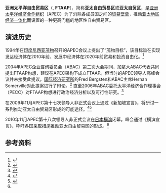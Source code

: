 
'''亚洲太平洋自由贸易区'''（{{lang-en|'''F'''ree '''T'''rade '''A'''rea of the '''A'''sia-'''P'''acific}}, '''FTAAP'''），简称'''亚太自由贸易区'''或'''亚太自贸区'''，是[[亚太经济合作组织|亚洲太平洋经济合作组织]]（APEC）为了消除各成员国之间的[[貿易壁壘|贸易壁垒]]，推动[[亚太地区|亚太地区]][[经济统合|经济一体化]]而设置的一种更高门槛的地区性自由贸易区。

== 演进历史 ==
1994年在[[印度尼西亚|印度尼西亚]][[茂物|茂物]]召开的APEC会议上提出了“茂物目标”，该目标旨在实现发达经济体在2010年前、发展中经济体在2020年前贸易和投资自由化。<ref>{{Cite web|title=APEC高官会议推进实现“茂物目标”及“后2020愿景”|url=http://world.xinhua08.com/a/20180822/1774572.shtml|accessdate=2020-10-03|last=中国金融信息网|work=中国金融信息网}}</ref>

2004年APEC企业咨询委员会（ABAC）第二次大会期间，加拿大ABAC代表共同提出FTAAP构想，建议在APEC架构下成立FTAAP。但当时的APEC领导人高峰会议并未接受此提议。[[国际经济研究所|国际经济研究所]]的Fred Bergsten和ABAC主席Hernan Somerville对此提案进行了辩论。<ref>{{Cite web|title=APEC CEO Summit 2004|url=https://www.apec.org/Press/Features/2004/1201_APEC_CEO_Summit_2004|accessdate=2020-10-03|work=APEC|language=en|archive-date=2022-01-30|archive-url=https://web.archive.org/web/20220130212951/https://www.apec.org/press/features/2004/1201_apec_ceo_summit_2004|dead-url=no}}</ref> 直至2006年ABAC委托太平洋经济合作理事会（PECC）对FTAAP构想进行政治经济分析以及可行性研究。<ref>{{Cite web |url=http://thuir.thu.edu.tw/bitstream/310901/29614/1/105THU00227001-001.pdf |title=存档副本 |access-date=2020-10-03 |archive-date=2022-03-28 |archive-url=https://web.archive.org/web/20220328081220/http://thuir.thu.edu.tw/bitstream/310901/29614/1/105THU00227001-001.pdf |dead-url=no }}</ref>

在2009年11月APEC第十七次领导人非正式会议上通过《新加坡宣言》，将研讨一系列推动亚太自由贸易区形成的可能途径。<ref>{{Cite web|title=APEC第十七次领导人非正式会议落幕 21个成员共同发表《新加坡宣言》 2020年，实现亚太自贸区_新闻中心_新浪网|url=http://news.sina.com.cn/o/2009-11-16/041016612678s.shtml|accessdate=2020-10-03|work=news.sina.com.cn}}</ref><ref name=":0">{{Cite web|title=APEC横滨宣言呼吁推动亚太自贸区形成|url=https://money.163.com/10/1114/11/6LESODRB00254JQQ.html|accessdate=2020-10-03|date=2010-11-14|last=网易|work=money.163.com|archive-date=2020-05-05|archive-url=https://web.archive.org/web/20200505120524/https://money.163.com/10/1114/11/6LESODRB00254JQQ.html|dead-url=no}}</ref>

2010年11月APEC第十八次领导人非正式会议在[[日本|日本]][[横滨市|横滨]]闭幕。峰会通过《横滨宣言》，呼吁各国采取措施推动亚太自由贸易区的形成。<ref name=":0" />

== 参考资料 ==
<references />